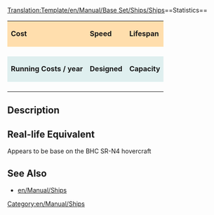 <noinclude>[[Translation:Template/en/Manual/Base Set/Ships/Ships]]</noinclude>==Statistics==
<!--
This is a Template for Ships. Do not edit this page if you want to alter data for ships; use the ship's own page for that.
-->
{| cellspacing="3" align="center"
|style="background:#ffdead;"| '''Cost'''
|style="background:#ffdead;"| '''Speed''' 
|style="background:#ffdead;"|'''Lifespan'''
|-
| {{{Cost}}}
| {{{Speed}}}
| {{{Lifespan}}}
|-
|style="background:#dfefef;"|'''Running Costs / year'''
|style="background:#dfefef;"|'''Designed'''
|style="background:#dfefef;"|'''Capacity'''
|-
| {{{Annual}}}
| {{{Designed}}}
| {{{Capacity}}}
|}

==Description==
{{{Description}}}

==Real-life Equivalent==
Appears to be base on the BHC SR-N4 hovercraft

==See Also==
*[[en/Manual/Ships]]

[[Category:en/Manual/Ships]]